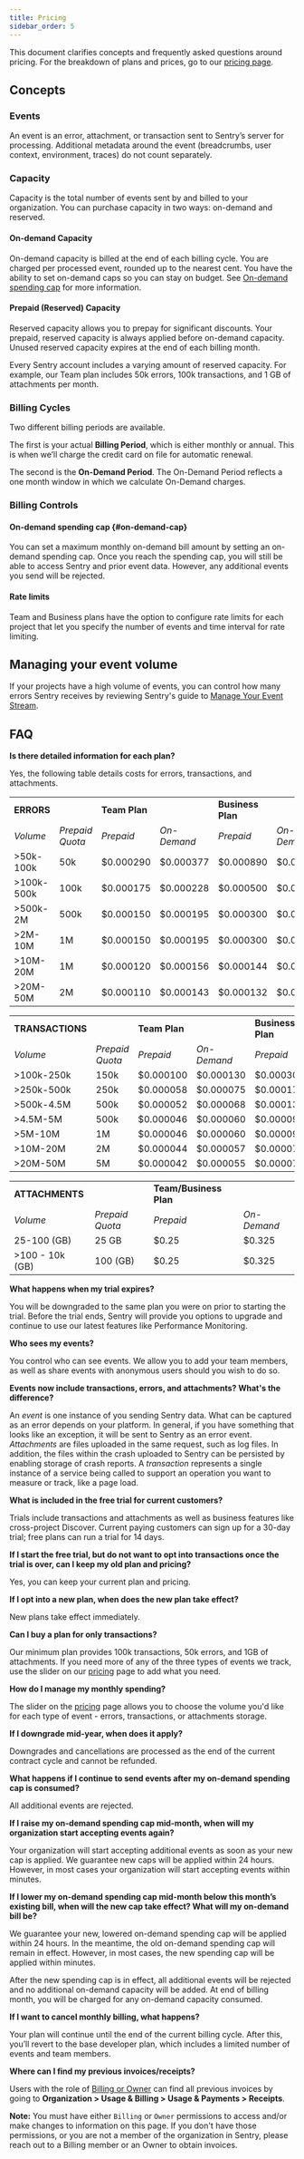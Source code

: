 ```yaml
---
title: Pricing
sidebar_order: 5
---
```


This document clarifies concepts and frequently asked questions around pricing. For the breakdown of plans and prices, go to our [pricing page](https://sentry.io/pricing/).

## Concepts

### Events

An event is an error, attachment, or transaction sent to Sentry’s server for processing. Additional metadata around the event (breadcrumbs, user context, environment, traces) do not count separately.

### Capacity

Capacity is the total number of events sent by and billed to your organization. You can purchase capacity in two ways: on-demand and reserved.

#### On-demand Capacity

On-demand capacity is billed at the end of each billing cycle. You are charged per processed event, rounded up to the nearest cent. You have the ability to set on-demand caps so you can stay on budget. See [On-demand spending cap](#on-demand-cap) for more information.

#### Prepaid (Reserved) Capacity

Reserved capacity allows you to prepay for significant discounts. Your prepaid, reserved capacity is always applied before on-demand capacity. Unused reserved capacity expires at the end of each billing month.

Every Sentry account includes a varying amount of reserved capacity. For example, our Team plan includes 50k errors, 100k transactions, and 1 GB of attachments per month.

### Billing Cycles

Two different billing periods are available.

The first is your actual **Billing Period**, which is either monthly or annual. This is when we’ll charge the credit card on file for automatic renewal.

The second is the **On-Demand Period**. The On-Demand Period reflects a one month window in which we calculate On-Demand charges.

### Billing Controls

#### On-demand spending cap {#on-demand-cap}

You can set a maximum monthly on-demand bill amount by setting an on-demand spending cap. Once you reach the spending cap, you will still be able to access Sentry and prior event data. However, any additional events you send will be rejected.

#### Rate limits

Team and Business plans have the option to configure rate limits for each project that let you specify the number of events and time interval for rate limiting.

## Managing your event volume

If your projects have a high volume of events, you can control how many errors Sentry receives by reviewing Sentry's guide to [Manage Your Event Stream](/accounts/quotas/manage-event-stream-guide/).

## FAQ

**Is there detailed information for each plan?**

Yes, the following table details costs for errors, transactions, and attachments.

<table>
  <tbody>
    <tr>
    <td>
      <strong>ERRORS </strong>
    </td>
    <td>
      <strong> </strong>
    </td>
      <td>
        <strong>Team Plan</strong>
      </td>
      <td>
        <strong></strong>
      </td>
      <td>
        <strong>Business Plan</strong>
      </td>
      <td>
        <strong></strong>
      </td>
    </tr>
    <tr>
      <td><i>Volume</i></td>
      <td><i>Prepaid Quota</i></td>
      <td><i>Prepaid</i></td>
      <td><i>On-Demand</i></td>
      <td><i>Prepaid</i></td>
      <td><i>On-Demand</i></td>
    </tr>
    <tr>
      <td>>50k-100k</td>
      <td>50k</td>
      <td>$0.000290</td>
      <td>$0.000377</td>
      <td>$0.000890</td>
      <td>$0.001157</td>
    </tr>
    <tr>
      <td>>100k-500k</td>
      <td>100k</td>
      <td>$0.000175</td>
      <td>$0.000228</td>
      <td>$0.000500</td>
      <td>$0.000650</td>
    </tr>
    <tr>
      <td>>500k-2M</td>
      <td>500k</td>
      <td>$0.000150</td>
      <td>$0.000195</td>
      <td>$0.000300</td>
      <td>$0.000390</td>
    </tr>
    <tr>
      <td>>2M-10M</td>
      <td>1M</td>
      <td>$0.000150</td>
      <td>$0.000195</td>
      <td>$0.000300</td>
      <td>$0.000390</td>
    </tr>
    <tr>
      <td>>10M-20M</td>
      <td>1M</td>
      <td>$0.000120</td>
      <td>$0.000156</td>
      <td>$0.000144</td>
      <td>$0.000187</td>
    </tr>
    <tr>
      <td>>20M-50M</td>
      <td>2M</td>
      <td>$0.000110</td>
      <td>$0.000143</td>
      <td>$0.000132</td>
      <td>$0.000172</td>
    </tr>

  </tbody>
</table>

<table>
  <tbody>
    <tr>
    <td>
      <strong>TRANSACTIONS </strong>
    </td>
    <td>
      <strong> </strong>
    </td>
      <td>
        <strong>Team Plan</strong>
      </td>
      <td>
        <strong></strong>
      </td>
      <td>
        <strong>Business Plan</strong>
      </td>
      <td>
        <strong></strong>
      </td>
    </tr>
    <tr>
      <td><i>Volume</i></td>
      <td><i>Prepaid Quota</i></td>
      <td><i>Prepaid</i></td>
      <td><i>On-Demand</i></td>
      <td><i>Prepaid</i></td>
      <td><i>On-Demand</i></td>
    </tr>
    <tr>
      <td>>100k-250k</td>
      <td>150k</td>
      <td>$0.000100</td>
      <td>$0.000130</td>
      <td>$0.000300</td>
      <td>$0.000390</td>
    </tr>
    <tr>
      <td>>250k-500k</td>
      <td>250k</td>
      <td>$0.000058</td>
      <td>$0.000075</td>
      <td>$0.000178</td>
      <td>$0.000231</td>
    </tr>
    <tr>
      <td>>500k-4.5M</td>
      <td>500k</td>
      <td>$0.000052</td>
      <td>$0.000068</td>
      <td>$0.000130</td>
      <td>$0.000169</td>
    </tr>
    <tr>
      <td>>4.5M-5M</td>
      <td>500k</td>
      <td>$0.000046</td>
      <td>$0.000060</td>
      <td>$0.000092</td>
      <td>$0.000120</td>
    </tr>
    <tr>
      <td>>5M-10M</td>
      <td>1M</td>
      <td>$0.000046</td>
      <td>$0.000060</td>
      <td>$0.000092</td>
      <td>$0.000120</td>
    </tr>
    <tr>
      <td>>10M-20M</td>
      <td>2M</td>
      <td>$0.000044</td>
      <td>$0.000057</td>
      <td>$0.000077</td>
      <td>$0.000100</td>
    </tr>
    <tr>
      <td>>20M-50M</td>
      <td>5M</td>
      <td>$0.000042</td>
      <td>$0.000055</td>
      <td>$0.000074</td>
      <td>$0.000096</td>
    </tr>

  </tbody>
</table>

<table>
  <tbody>
    <tr>
    <td>
      <strong>ATTACHMENTS </strong>
    </td>
    <td>
      <strong> </strong>
    </td>
      <td>
        <strong>Team/Business Plan</strong>
      </td>
      <td>
        <strong></strong>
      </td>
    </tr>
    <tr>
      <td><i>Volume</i></td>
      <td><i>Prepaid Quota</i></td>
      <td><i>Prepaid</i></td>
      <td><i>On-Demand</i></td>
    </tr>
    <tr>
      <td>25-100 (GB)</td>
      <td>25 GB</td>
      <td>$0.25</td>
      <td>$0.325</td>
    </tr>
    <tr>
      <td>>100 - 10k (GB)</td>
      <td>100 (GB)</td>
      <td>$0.25</td>
      <td>$0.325</td>
    </tr>
  </tbody>
</table>

**What happens when my trial expires?**

You will be downgraded to the same plan you were on prior to starting the trial. Before the trial ends, Sentry will provide you options to upgrade and continue to use our latest features like Performance Monitoring.

**Who sees my events?**

You control who can see events. We allow you to add your team members, as well as share events with anonymous users should you wish to do so.

**Events now include transactions, errors, and attachments? What's the difference?**

An *event* is one instance of you sending Sentry data. What can be captured as an error depends on your platform. In general, if you have something that looks like an exception, it will be sent to Sentry as an error event. *Attachments* are files uploaded in the same request, such as log files. In addition, the files within the crash uploaded to Sentry can be persisted by enabling storage of crash reports. A *transaction* represents a single instance of a service being called to support an operation you want to measure or track, like a page load.

**What is included in the free trial for current customers?**

Trials include transactions and attachments as well as business features like cross-project Discover. Current paying customers can sign up for a 30-day trial; free plans can run a trial for 14 days.

**If I start the free trial, but do not want to opt into transactions once the trial is over, can I keep my old plan and pricing?**

Yes, you can keep your current plan and pricing.

**If I opt into a new plan, when does the new plan take effect?**

New plans take effect immediately.

**Can I buy a plan for only transactions?**

Our minimum plan provides 100k transactions, 50k errors, and 1GB of attachments. If you need more of any of the three types of events we track, use the slider on our [pricing](https://sentry.io/pricing/) page to add what you need.

**How do I manage my monthly spending?**

The slider on the [pricing](https://sentry.io/pricing/) page allows you to choose the volume you'd like for each type of event - errors, transactions, or attachments storage.

**If I downgrade mid-year, when does it apply?**

Downgrades and cancellations are processed as the end of the current contract cycle and cannot be refunded.

**What happens if I continue to send events after my on-demand spending cap is consumed?**

All additional events are rejected.

**If I raise my on-demand spending cap mid-month, when will my organization start accepting events again?**

Your organization will start accepting additional events as soon as your new cap is applied. We guarantee new caps will be applied within 24 hours. However, in most cases your organization will start accepting events within minutes.

**If I lower my on-demand spending cap mid-month below this month’s existing bill, when will the new cap take effect? What will my on-demand bill be?**

We guarantee your new, lowered on-demand spending cap will be applied within 24 hours. In the meantime, the old on-demand spending cap will remain in effect. However, in most cases, the new spending cap will be applied within minutes.

After the new spending cap is in effect, all additional events will be rejected and no additional on-demand capacity will be added. At end of billing month, you will be charged for any on-demand capacity consumed.

**If I want to cancel monthly billing, what happens?**

Your plan will continue until the end of the current billing cycle. After this, you’ll revert to the base developer plan, which includes a limited number of events and team members.

**Where can I find my previous invoices/receipts?**

Users with the role of [Billing or Owner](/accounts/membership/) can find all previous invoices by going to **Organization > Usage & Billing > Usage & Payments > Receipts**.

**Note:** You must have either `Billing` or `Owner` permissions to access and/or make changes to information on this page. If you don't have those permissions, or you are not a member of the organization in Sentry, please reach out to a Billing member or an Owner to obtain invoices.
